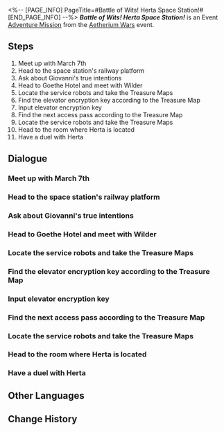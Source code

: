 <%-- [PAGE_INFO]
PageTitle=#Battle of Wits! Herta Space Station!#
[END_PAGE_INFO] --%>
{{Stub|Dialogue.}}
{{Mission Infobox
|id            = 8014104
|title         = 
|image         = {{subst:void|<!--$UPLOAD:<<SpriteOutput/Chronicle/8014104_f.png>-<Mission Battle of Wits! Herta Space Station! Stelle.png>-<Fate's Atlas Images>>-->}}{{subst:void|<!--$UPLOAD:<<SpriteOutput/Chronicle/8014104_m.png>-<Mission Battle of Wits! Herta Space Station! Caelus.png>-<Fate's Atlas Images>>-->}}
<gallery>
Mission Battle of Wits! Herta Space Station! Stelle.png|Stelle
Mission Battle of Wits! Herta Space Station! Caelus.png|Caelus
</gallery>
|type          = Adventure
|event_name    = Aetherium Wars
|chapter       = Interastral Tournament Festival
|requirements  = [[Adventure Mission]] ''[[Onward! Cloudford!]]'' completed
|summary       = To qualify for the championship, you must complete all the Victory Zone trials.<br />You have cleared the Victory Zone in Herta Space Station and obtained the Mastery Mark from Herta.
|characters    = (Warp Trotter/Trotter/Bubbles/Puffball/Ivory Menace/Chunky Chops/Turbo Trotter/Trotterlord); Giovanni; Herta; March 7th; Silver Wolf; Trailblazer; Wilder; Wubbaboo
|startLocation = [[The Xianzhou Luofu]] - [[Central Starskiff Haven]]
|world         = The Xianzhou Luofu
|area          = Central Starskiff Haven
|prev          = Onward! Cloudford!
|next          = Clash! Great Mine!
|rewards       = Trailblaze EXP*200; Stellar Jade*40; Traveler's Guide*6; Lost Crystal*4; Credit*40,000
}}
'''''Battle of Wits! Herta Space Station!''''' is an Event [[Adventure Mission]] from the [[Aetherium Wars]] event.

==Steps==
# Meet up with March 7th
# Head to the space station's railway platform
# Ask about Giovanni's true intentions
# Head to Goethe Hotel and meet with Wilder
# Locate the service robots and take the Treasure Maps
# Find the elevator encryption key according to the Treasure Map
# Input elevator encryption key
# Find the next access pass according to the Treasure Map
# Locate the service robots and take the Treasure Maps
# Head to the room where Herta is located
# Have a duel with Herta

<!--
==Gameplay Notes==

--><!--
==Trial Character==

-->
==Dialogue==
{{Stub Dialogue}}

===Meet up with March 7th{{subst:void|<!--801410401-->}}===
{{Mission Description|type=adventure|location=Central Starskiff Haven|You've completed all challenges in the Cloudford Victory Zone and obtained the second qualifying mark.<br />The road to the championship stretches out beneath your feet like a red carpet &mdash; It's time for the third stage.}}
{{Dialogue Start}}
:{{tx}}
{{Dialogue End}}

===Head to the space station's railway platform{{subst:void|<!--801410402-->}}===
{{Mission Description|type=adventure|location=Supply Zone|update|The road to the championship stretches out beneath your feet like a red carpet.<br />The third Mastery Mark hides within Herta Space Station. What kind of challenges await within?}}
{{Dialogue Start}}
:{{tx}}
{{Dialogue End}}

===Ask about Giovanni's true intentions{{subst:void|<!--801410404-->}}===
{{Mission Description|type=adventure|location=Victory Zone: Herta Space Station|update|As it turns out, Giovanni intended to use you as a means to his ends all along, manipulating you like a puppet. The entire thing leaves you with a nasty feeling, and you need to find him at once to get some clear answers.}}
{{Dialogue Start}}
:{{tx}}
{{Dialogue End}}

===Head to Goethe Hotel and meet with Wilder{{subst:void|<!--801410420-->}}===
{{Mission Description|type=adventure|location=Hotel Lobby|update|Wilder somehow knows about (Warp Trotter/Trotter/Bubbles/Puffball/Ivory Menace/Chunky Chops/Turbo Trotter/Trotterlord)'s existence! More than that, he also wants to go over some important matters. Might this game truly have some unknowable mysteries?}}
{{Dialogue Start}}
:{{tx}}
{{Dialogue End}}

===Locate the service robots and take the Treasure Maps{{subst:void|<!--801410405-->}}===
{{Mission Description|type=adventure|location=Victory Zone: Herta Space Station|update|You must complete the corresponding trials first if you wish to challenge the championship contenders of the Victory Zone.<br />The space station's rules seem akin to hunting for treasures in a dungeon. You must obtain the treasure map before you begin your adventure.}}
{{Dialogue Start}}
:{{tx}}
{{Dialogue End}}

===Find the elevator encryption key according to the Treasure Map{{subst:void|<!--801410406-->}}===
{{Mission Description|type=adventure|location=Victory Zone: Herta Space Station|update|You must complete the corresponding trials first if you wish to challenge the championship contenders of the Victory Zone.<br />The space station's rules seem akin to hunting for treasures in a dungeon. Find the first piece of treasure and prove your worth.}}
{{Dialogue Start}}
:{{tx}}
{{Dialogue End}}

===Input elevator encryption key{{subst:void|<!--801410407-->}}===
{{Mission Description|type=adventure|location=Victory Zone: Herta Space Station|update|You must complete the corresponding trials first if you wish to challenge the championship contenders of the Victory Zone.<br />The space station's rules seem akin to hunting for treasures in a dungeon. It seems that the "dragon" tasked with guarding the treasure isn't all that professional... Regardless, you are another set closer to facing your final foe &mdash; the "Demon Lord."}}
{{Dialogue Start}}
:{{tx}}
{{Dialogue End}}

===Find the next access pass according to the Treasure Map{{subst:void|<!--801410410-->}}===
{{Mission Description|type=adventure|location=Victory Zone: Herta Space Station|update|You must complete the corresponding trials first if you wish to challenge the championship contenders of the Victory Zone.<br />The Wubbaboos don't seem to be terribly enthused about guarding the treasure. And what kind of "dragon" is this? That's clearly just Qingque.}}
{{Dialogue Start}}
:{{tx}}
{{Dialogue End}}

===Locate the service robots and take the Treasure Maps{{subst:void|<!--801410409-->}}===
{{Mission Description|type=adventure|location=Victory Zone: Herta Space Station|update|You must complete the corresponding trials first if you wish to challenge the championship contenders of the Victory Zone.<br />The space station's rules seem akin to hunting for treasures in a dungeon. Now, you must find the other treasure map.}}
{{Dialogue Start}}
:{{tx}}
{{Dialogue End}}

===Head to the room where Herta is located{{subst:void|<!--801410415-->}}===
{{Mission Description|type=adventure|location=Victory Zone: Herta Space Station|update|After experiencing that uneventful adventure, you finally earned the right to challenge the "Demon Lord." But Herta doesn't seem to care much about the matches at all. Are you the only ones treating this game seriously?}}
{{Dialogue Start}}
:{{tx}}
{{Dialogue End}}

===Have a duel with Herta{{subst:void|<!--801410416-->}}===
{{Mission Description|type=adventure|location=Victory Zone: Herta Space Station|update|After experiencing that uneventful adventure, you finally earned the right to challenge the "Demon Lord." But Herta doesn't seem to care much about the matches at all. Are you the only ones treating this game seriously?<br />Regardless, you have already completed all the trials. Now, it is time for a "genius" to stand witness before the true strength of those deemed "mundane."}}
{{Dialogue Start}}
:{{tx}}
{{Dialogue End}}

==Other Languages==
{{Other Languages
|en   = Battle of Wits! Herta Space Station!
|zhs  = 智斗！空间站「黑塔」
|zht  = 智鬥！太空站「黑塔」
|ja   = 闘智！宇宙ステーション「ヘルタ」
|ko   = 두뇌 풀가동! 우주정거장 「헤르타」
|es   = ¡Demostración de estrategia en la Estación Espacial Herta!
|fr   = Échauffourée à la Station spatiale Herta&nbsp;!
|ru   = Битва стратегий! Космическая станция «Герта»!
|th   = ศึกกลยุทธ์สถานีอวกาศ "Herta"
|vi   = Đấu Trí! Trạm Không Gian Herta
|de   = Strategisches Duell, Herta-Raumstation!
|id   = Pertarungan Kecerdikan, Stasiun Luar Angkasa "Herta"!
|pt   = Batalha de Inteligência! Estação Espacial Herta!
}}

==Change History==
{{Change History|1.4}}
